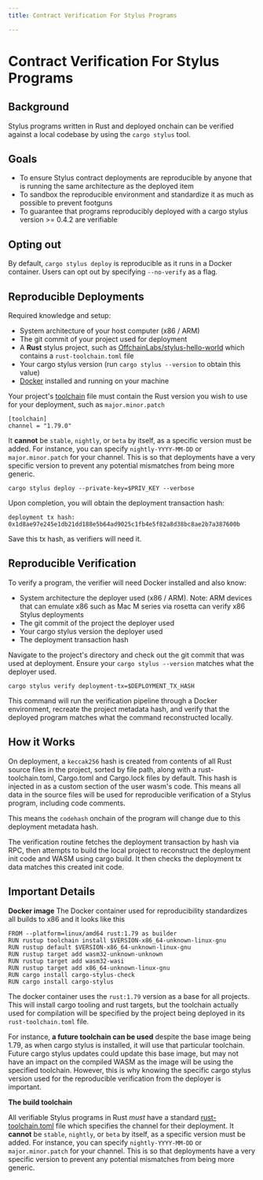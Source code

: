 ```yaml
---
title: Contract Verification For Stylus Programs

---
```


# Contract Verification For Stylus Programs

## Background

Stylus programs written in Rust and deployed onchain can be verified against a local codebase by using the `cargo stylus` tool. 

## Goals

- To ensure Stylus contract deployments are reproducible by anyone that is running the same architecture as the deployed item
- To sandbox the reproducible environment and standardize it as much as possible to prevent footguns
- To guarantee that programs reproducibly deployed with a cargo stylus version >= 0.4.2 are verifiable

## Opting out

By default, `cargo stylus deploy` is reproducible as it runs in a Docker container. Users can opt out by specifying `--no-verify` as a flag.
 
## Reproducible Deployments

Required knowledge and setup:
- System architecture of your host computer (x86 / ARM)
- The git commit of your project used for deployment
- A **Rust** stylus project, such as [OffchainLabs/stylus-hello-world](https://github.com/OffchainLabs/stylus-hello-world) which contains a `rust-toolchain.toml` file
- Your cargo stylus version (run `cargo stylus --version` to obtain this value)
- [Docker](https://www.docker.com/) installed and running on your machine

Your project's [toolchain](https://rust-lang.github.io/rustup/overrides.html#the-toolchain-file) file must contain the Rust version you wish to use for your deployment, such as `major.minor.patch`

```
[toolchain]
channel = "1.79.0"
```

It **cannot** be `stable`, `nightly`, or `beta` by itself, as a specific version must be added. For instance, you can specify `nightly-YYYY-MM-DD` or `major.minor.patch` for your channel. This is so that deployments have a very specific version to prevent any potential mismatches from being more generic.

```
cargo stylus deploy --private-key=$PRIV_KEY --verbose
```

Upon completion, you will obtain the deployment transaction hash:

```
deployment tx hash: 0x1d8ae97e245e1db21dd188e5b64ad9025c1fb4e5f82a8d38bc8ae2b7a387600b
```

Save this tx hash, as verifiers will need it.

## Reproducible Verification

To verify a program, the verifier will need Docker installed and also know:
- System architecture the deployer used (x86 / ARM). Note: ARM devices that can emulate x86 such as Mac M series via rosetta can verify x86 Stylus deployments
- The git commit of the project the deployer used
- Your cargo stylus version the deployer used
- The deployment transaction hash

Navigate to the project's directory and check out the git commit that was used at deployment. Ensure your `cargo stylus --version` matches what the deployer used. 

```
cargo stylus verify deployment-tx=$DEPLOYMENT_TX_HASH
```

This command will run the verification pipeline through a Docker environment, recreate the project metadata hash, and verify that the deployed program matches what the command reconstructed locally.

## How it Works

On deployment, a `keccak256` hash is created from contents of all Rust source files in the project, sorted by file path, along with a rust-toolchain.toml, Cargo.toml and Cargo.lock files by default. This hash is injected in as a custom section of the user wasm's code. This means all data in the source files will be used for reproducible verification of a Stylus program, including code comments.

This means the `codehash` onchain of the program will change due to this deployment metadata hash.

The verification routine fetches the deployment transaction by hash via RPC, then attempts to build the local project to reconstruct the deployment init code and WASM using cargo build. It then checks the deployment tx data matches this created init code.


## Important Details

**Docker image**
The Docker container used for reproducibility standardizes all builds to x86 and it looks like this

```shell
FROM --platform=linux/amd64 rust:1.79 as builder
RUN rustup toolchain install $VERSION-x86_64-unknown-linux-gnu 
RUN rustup default $VERSION-x86_64-unknown-linux-gnu
RUN rustup target add wasm32-unknown-unknown
RUN rustup target add wasm32-wasi
RUN rustup target add x86_64-unknown-linux-gnu
RUN cargo install cargo-stylus-check
RUN cargo install cargo-stylus
```

The docker container uses the `rust:1.79` version as a base for all projects. This will install cargo tooling and rust targets, but the toolchain actually used for compilation will be specified by the project being deployed in its `rust-toolchain.toml` file. 

For instance, **a future toolchain can be used** despite the base image being 1.79, as when cargo stylus is installed, it will use that particular toolchain. Future cargo stylus updates could update this base image, but may not have an impact on the compiled WASM as the image will be using the specified toolchain. However, this is why knowing the specific cargo stylus version used for the reproducible verification from the deployer is important.

**The build toolchain**

All verifiable Stylus programs in Rust _must_ have a standard [rust-toolchain.toml](https://rust-lang.github.io/rustup/overrides.html#the-toolchain-file) file which specifies the channel for their deployment. It **cannot** be `stable`, `nightly`, or `beta` by itself, as a specific version must be added. For instance, you can specify `nightly-YYYY-MM-DD` or `major.minor.patch` for your channel. This is so that deployments have a very specific version to prevent any potential mismatches from being more generic.
